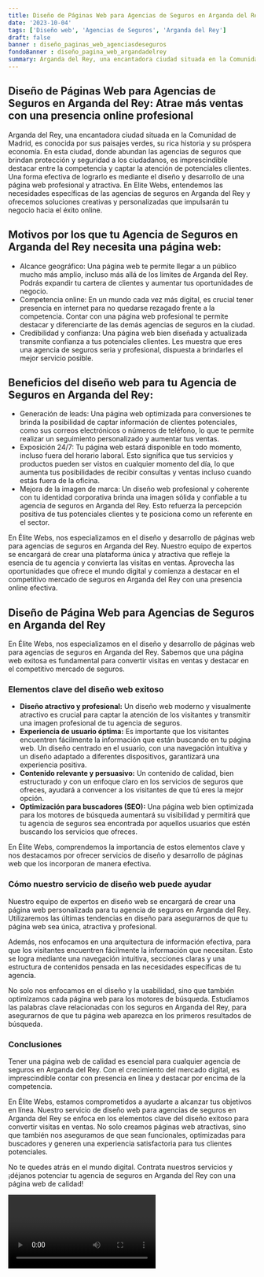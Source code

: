 ```yaml
---
title: Diseño de Páginas Web para Agencias de Seguros en Arganda del Rey
date: '2023-10-04'
tags: ['Diseño web', 'Agencias de Seguros', 'Arganda del Rey']
draft: false
banner : diseño_paginas_web_agenciasdeseguros
fondoBanner : diseño_pagina_web_argandadelrey
summary: Arganda del Rey, una encantadora ciudad situada en la Comunidad de Madrid, es conocida por sus paisajes verdes, su rica historia y su próspera economía. En esta ciudad, donde abundan las agencias de seguros que brindan protección y seguridad a los ciudadanos, es imprescindible destacar entre la competencia y captar la atención de potenciales clientes. Una forma efectiva de lograrlo es mediante el diseño y desarrollo de una página web profesional y atractiva. En Elite Webs, entendemos las necesidades específicas de las agencias de seguros en Arganda del Rey y ofrecemos soluciones creativas y personalizadas que impulsarán tu negocio hacia el éxito online.
---
```


## Diseño de Páginas Web para Agencias de Seguros en Arganda del Rey: Atrae más ventas con una presencia online profesional

Arganda del Rey, una encantadora ciudad situada en la Comunidad de Madrid, es conocida por sus paisajes verdes, su rica historia y su próspera economía. En esta ciudad, donde abundan las agencias de seguros que brindan protección y seguridad a los ciudadanos, es imprescindible destacar entre la competencia y captar la atención de potenciales clientes. Una forma efectiva de lograrlo es mediante el diseño y desarrollo de una página web profesional y atractiva. En Elite Webs, entendemos las necesidades específicas de las agencias de seguros en Arganda del Rey y ofrecemos soluciones creativas y personalizadas que impulsarán tu negocio hacia el éxito online.

## Motivos por los que tu Agencia de Seguros en Arganda del Rey necesita una página web:
- Alcance geográfico: Una página web te permite llegar a un público mucho más amplio, incluso más allá de los límites de Arganda del Rey. Podrás expandir tu cartera de clientes y aumentar tus oportunidades de negocio.
- Competencia online: En un mundo cada vez más digital, es crucial tener presencia en internet para no quedarse rezagado frente a la competencia. Contar con una página web profesional te permite destacar y diferenciarte de las demás agencias de seguros en la ciudad.
- Credibilidad y confianza: Una página web bien diseñada y actualizada transmite confianza a tus potenciales clientes. Les muestra que eres una agencia de seguros seria y profesional, dispuesta a brindarles el mejor servicio posible.

## Beneficios del diseño web para tu Agencia de Seguros en Arganda del Rey:
- Generación de leads: Una página web optimizada para conversiones te brinda la posibilidad de captar información de clientes potenciales, como sus correos electrónicos o números de teléfono, lo que te permite realizar un seguimiento personalizado y aumentar tus ventas.
- Exposición 24/7: Tu página web estará disponible en todo momento, incluso fuera del horario laboral. Esto significa que tus servicios y productos pueden ser vistos en cualquier momento del día, lo que aumenta tus posibilidades de recibir consultas y ventas incluso cuando estás fuera de la oficina.
- Mejora de la imagen de marca: Un diseño web profesional y coherente con tu identidad corporativa brinda una imagen sólida y confiable a tu agencia de seguros en Arganda del Rey. Esto refuerza la percepción positiva de tus potenciales clientes y te posiciona como un referente en el sector.

En Élite Webs, nos especializamos en el diseño y desarrollo de páginas web para agencias de seguros en Arganda del Rey. Nuestro equipo de expertos se encargará de crear una plataforma única y atractiva que refleje la esencia de tu agencia y convierta las visitas en ventas. Aprovecha las oportunidades que ofrece el mundo digital y comienza a destacar en el competitivo mercado de seguros en Arganda del Rey con una presencia online efectiva.

<GifSeo />

<Cta />

## Diseño de Página Web para Agencias de Seguros en Arganda del Rey

En Élite Webs, nos especializamos en el diseño y desarrollo de páginas web para agencias de seguros en Arganda del Rey. Sabemos que una página web exitosa es fundamental para convertir visitas en ventas y destacar en el competitivo mercado de seguros.

### Elementos clave del diseño web exitoso

- **Diseño atractivo y profesional:** Un diseño web moderno y visualmente atractivo es crucial para captar la atención de los visitantes y transmitir una imagen profesional de tu agencia de seguros.
- **Experiencia de usuario óptima:** Es importante que los visitantes encuentren fácilmente la información que están buscando en tu página web. Un diseño centrado en el usuario, con una navegación intuitiva y un diseño adaptado a diferentes dispositivos, garantizará una experiencia positiva.
- **Contenido relevante y persuasivo:** Un contenido de calidad, bien estructurado y con un enfoque claro en los servicios de seguros que ofreces, ayudará a convencer a los visitantes de que tú eres la mejor opción.
- **Optimización para buscadores (SEO):** Una página web bien optimizada para los motores de búsqueda aumentará su visibilidad y permitirá que tu agencia de seguros sea encontrada por aquellos usuarios que estén buscando los servicios que ofreces.

En Élite Webs, comprendemos la importancia de estos elementos clave y nos destacamos por ofrecer servicios de diseño y desarrollo de páginas web que los incorporan de manera efectiva.

### Cómo nuestro servicio de diseño web puede ayudar

Nuestro equipo de expertos en diseño web se encargará de crear una página web personalizada para tu agencia de seguros en Arganda del Rey. Utilizaremos las últimas tendencias en diseño para asegurarnos de que tu página web sea única, atractiva y profesional.

Además, nos enfocamos en una arquitectura de información efectiva, para que los visitantes encuentren fácilmente la información que necesitan. Esto se logra mediante una navegación intuitiva, secciones claras y una estructura de contenidos pensada en las necesidades específicas de tu agencia.

No solo nos enfocamos en el diseño y la usabilidad, sino que también optimizamos cada página web para los motores de búsqueda. Estudiamos las palabras clave relacionadas con los seguros en Arganda del Rey, para asegurarnos de que tu página web aparezca en los primeros resultados de búsqueda.

### Conclusiones

Tener una página web de calidad es esencial para cualquier agencia de seguros en Arganda del Rey. Con el crecimiento del mercado digital, es imprescindible contar con presencia en línea y destacar por encima de la competencia.

En Élite Webs, estamos comprometidos a ayudarte a alcanzar tus objetivos en línea. Nuestro servicio de diseño web para agencias de seguros en Arganda del Rey se enfoca en los elementos clave del diseño exitoso para convertir visitas en ventas. No solo creamos páginas web atractivas, sino que también nos aseguramos de que sean funcionales, optimizadas para buscadores y generen una experiencia satisfactoria para tus clientes potenciales.

No te quedes atrás en el mundo digital. Contrata nuestros servicios y ¡déjanos potenciar tu agencia de seguros en Arganda del Rey con una página web de calidad!

<Video />

<CtaBot job='Agencias de Seguros' city='Arganda del Rey'/>

<Gmaps query='Arganda del Rey+españa+maps' />